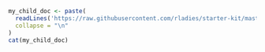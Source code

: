 
```r
my_child_doc <- paste(
  readLines('https://raw.githubusercontent.com/rladies/starter-kit/master/Current-Chapters.md'), 
  collapse = "\n"
)
cat(my_child_doc)
```



